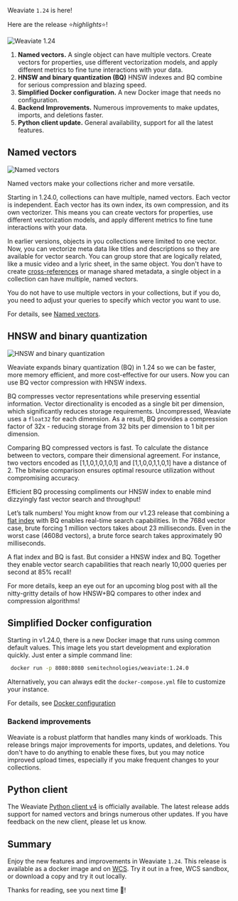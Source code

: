 Weaviate `1.24` is here!

Here are the release ⭐️*highlights*⭐️!

![Weaviate 1.24](./img/hero.png)

1. **Named vectors.** A single object can have multiple vectors. Create vectors for properties, use different vectorization models, and apply different metrics to fine tune interactions with your data.
1. **HNSW and binary quantization (BQ)** HNSW indexes and BQ combine for serious compression and blazing speed.
1. **Simplified Docker configuration.** A new Docker image that needs no configuration. 
1. **Backend Improvements.** Numerous improvements to make updates, imports, and deletions faster.  
1. **Python client update.**  General availability, support for all the latest features.

## Named vectors

![Named vectors](./img/multi-vector.png)

Named vectors make your collections richer and more versatile.
 
Starting in 1.24.0, collections can have multiple, named vectors. Each vector is independent. Each vector has its own index, its own compression, and its own vectorizer. This means you can create vectors for properties, use different vectorization models, and apply different metrics to fine tune interactions with your data.

In earlier versions, objects in you collections were limited to one vector. Now, you can vectorize meta data like titles and descriptions so they are available for vector search. You can group store that are logically related, like a music video and a lyric sheet, in the same object. You don't have to create [cross-references](/developers/weaviate/manage-data/cross-references.mdx) or manage shared metadata, a single object in a collection can have multiple, named vectors.

You do not have to use multiple vectors in your collections, but if you do, you need to adjust your queries to specify which vector you want to use. 

For details, see [Named vectors](./_core-1-24-include.mdx).

## HNSW and binary quantization 

![HNSW and binary quantization](./img/hnsw-and-bq.png)

Weaviate expands binary quantization (BQ) in 1.24 so we can be faster, more memory efficient, and more cost-effective for our users. Now you can use BQ vector compression with HNSW indexs.

BQ compresses vector representations while preserving essential information. Vector directionality is encoded as a single bit per dimension, which significantly reduces storage requirements. Uncompressed, Weaviate uses a `float32` for each dimension. As a result, BQ provides a compression factor of 32x - reducing storage from 32 bits per dimension to 1 bit per dimension.

Comparing BQ compressed vectors is fast. To calculate the distance between to vectors, compare their dimensional agreement. For instance, two vectors encoded as [1,1,0,1,0,1,0,1] and [1,1,0,0,1,1,0,1] have a distance of 2. The bitwise comparison ensures optimal resource utilization without compromising accuracy. 

Efficient BQ processing compliments our HNSW index to enable mind dizzyingly fast vector search and throughput!

Let’s talk numbers! You might know from our v1.23 release that combining a [flat index](/developers/weaviate/concepts/vector-index.md#flat-index) with BQ enables real-time search capabilities. In the 768d vector case, brute forcing 1 million vectors takes about 23 milliseconds. Even in the worst case (4608d vectors), a brute force search takes approximately 90 milliseconds.

A flat index and BQ is fast. But consider a HNSW index and BQ. Together they enable vector search capabilities that reach nearly 10,000 queries per second at 85% recall!

For more details, keep an eye out for an upcoming blog post with all the nitty-gritty details of how HNSW+BQ compares to other index and compression algorithms!

## Simplified Docker configuration

Starting in v1.24.0, there is a new Docker image that runs using common default values. This image lets you start development and exploration quickly. Just enter a simple command line:

```bash
 docker run -p 8080:8080 semitechnologies/weaviate:1.24.0
```

 Alternatively, you can always edit the `docker-compose.yml` file to customize your instance.

For details, see [Docker configuration](./developers/weaviate/installation/docker-compose.md)

### Backend improvements

Weaviate is a robust platform that handles many kinds of workloads. This release brings major improvements for imports, updates, and deletions. You don't have to do anything to enable these fixes, but you may notice improved upload times, especially if you make frequent changes to your collections.

## Python client

The Weaviate [Python client v4](./developers/weaviate/client-libraries/python.mdx) is officially available. The latest release adds support for named vectors and brings numerous other updates. If you have feedback on the new client, please let us know. 

## Summary

Enjoy the new features and improvements in Weaviate `1.24`. This release is available as a docker image and on [WCS](https://console.weaviate.cloud/). Try it out in a free, WCS sandbox, or download a copy and try it out locally.

Thanks for reading, see you next time 👋!
